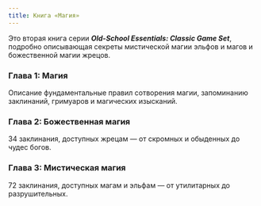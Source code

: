 ```yaml
---
title: Книга «Магия»
---
```


Это вторая книга серии _**Old-School Essentials: Classic Game Set**_, подробно описывающая секреты мистической магии эльфов и магов и божественной магии жрецов.

### Глава 1: Магия

Описание фундаментальные правил сотворения магии, запоминанию заклинаний, гримуаров и магических изысканий.

### Глава 2: Божественная магия

34 заклинания, доступных жрецам — от скромных и обыденных до чудес богов.

### Глава 3: Мистическая магия

72 заклинания, доступных магам и эльфам — от утилитарных до разрушительных.
